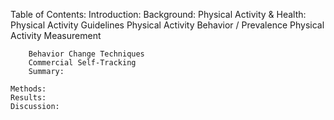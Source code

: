 Table of Contents:
    Introduction:
    Background:
        Physical Activity & Health:
            Physical Activity Guidelines
            Physical Activity Behavior / Prevalence
            Physical Activity Measurement
            
        Behavior Change Techniques
        Commercial Self-Tracking
        Summary:

    Methods:
    Results:
    Discussion:

